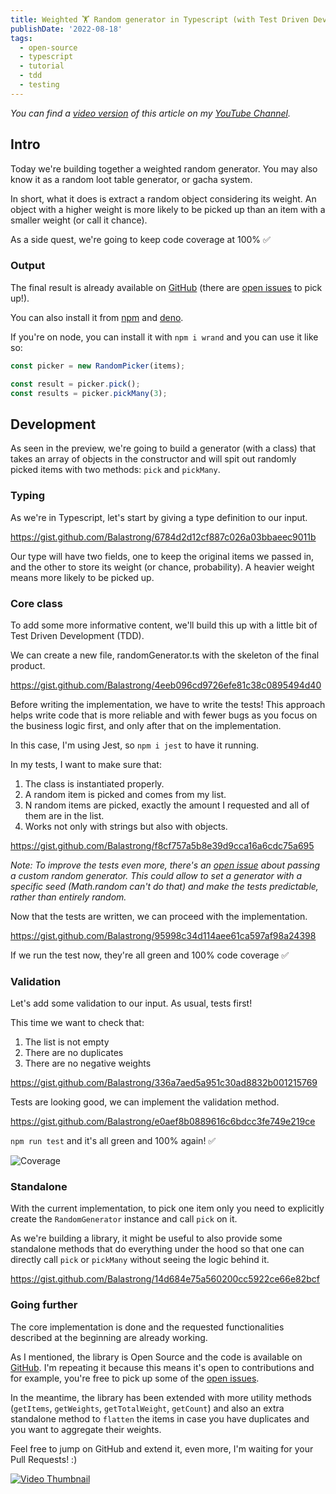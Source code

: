 ```yaml
---
title: Weighted 🏋️ Random generator in Typescript (with Test Driven Development 🧪)
publishDate: '2022-08-18'
tags:
  - open-source
  - typescript
  - tutorial
  - tdd
  - testing
---
```



_You can find a [video version](https://youtu.be/jNBw9_qNgmo) of this article on my [YouTube Channel](https://www.youtube.com/channel/UC-KqnO3ez7vF-kyIQ_22rdA)._

## Intro

Today we're building together a weighted random generator. You may also know it as a random loot table generator, or gacha system.

In short, what it does is extract a random object considering its weight. An object with a higher weight is more likely to be picked up than an item with a smaller weight (or call it chance).

As a side quest, we're going to keep code coverage at 100% ✅

<YouTube id="jNBw9_qNgmo" />

### Output

The final result is already available on [GitHub](https://github.com/Balastrong/wrand) (there are [open issues](https://github.com/Balastrong/wrand/issues) to pick up!).

You can also install it from [npm](https://www.npmjs.com/package/wrand) and [deno](https://deno.land/x/wrand).

If you're on node, you can install it with `npm i wrand` and you can use it like so:

```typescript
const picker = new RandomPicker(items);

const result = picker.pick();
const results = picker.pickMany(3);
```

## Development

As seen in the preview, we're going to build a generator (with a class) that takes an array of objects in the constructor and will spit out randomly picked items with two methods: `pick` and `pickMany`.

### Typing

As we're in Typescript, let's start by giving a type definition to our input.

https://gist.github.com/Balastrong/6784d2d12cf887c026a03bbaeec9011b

Our type will have two fields, one to keep the original items we passed in, and the other to store its weight (or chance, probability).
A heavier weight means more likely to be picked up.

### Core class

To add some more informative content, we'll build this up with a little bit of Test Driven Development (TDD).

We can create a new file, randomGenerator.ts with the skeleton of the final product.

https://gist.github.com/Balastrong/4eeb096cd9726efe81c38c0895494d40

Before writing the implementation, we have to write the tests! This approach helps write code that is more reliable and with fewer bugs as you focus on the business logic first, and only after that on the implementation.

In this case, I'm using Jest, so `npm i jest` to have it running.

In my tests, I want to make sure that:

1. The class is instantiated properly.
1. A random item is picked and comes from my list.
1. N random items are picked, exactly the amount I requested and all of them are in the list.
1. Works not only with strings but also with objects.

https://gist.github.com/Balastrong/f8cf757a5b8e39d9cca16a6cdc75a695

_Note: To improve the tests even more, there's an [open issue](https://github.com/Balastrong/wrand/issues/5) about passing a custom random generator. This could allow to set a generator with a specific seed (Math.random can't do that) and make the tests predictable, rather than entirely random._

Now that the tests are written, we can proceed with the implementation.

https://gist.github.com/Balastrong/95998c34d114aee61ca597af98a24398

If we run the test now, they're all green and 100% code coverage ✅

### Validation

Let's add some validation to our input. As usual, tests first!

This time we want to check that:

1. The list is not empty
1. There are no duplicates
1. There are no negative weights

https://gist.github.com/Balastrong/336a7aed5a951c30ad8832b001215769

Tests are looking good, we can implement the validation method.

https://gist.github.com/Balastrong/e0aef8b0889616c6bdcc3fe749e219ce

`npm run test` and it's all green and 100% again! ✅


<Image src={tests} alt="Coverage" />

### Standalone

With the current implementation, to pick one item only you need to explicitly create the `RandomGenerator` instance and call `pick` on it.

As we're building a library, it might be useful to also provide some standalone methods that do everything under the hood so that one can directly call `pick` or `pickMany` without seeing the logic behind it.

https://gist.github.com/Balastrong/14d684e75a560200cc5922ce66e82bcf

### Going further

The core implementation is done and the requested functionalities described at the beginning are already working.

As I mentioned, the library is Open Source and the code is available on [GitHub](https://github.com/Balastrong/wrand). I'm repeating it because this means it's open to contributions and for example, you're free to pick up some of the [open issues](https://github.com/Balastrong/wrand/issues).

In the meantime, the library has been extended with more utility methods (`getItems`, `getWeights`, `getTotalWeight`, `getCount`) and also an extra standalone method to `flatten` the items in case you have duplicates and you want to aggregate their weights.

Feel free to jump on GitHub and extend it, even more, I'm waiting for your Pull Requests! :)


<a href="https://youtu.be/jNBw9_qNgmo">
  <Image src={preview} alt="Video Thumbnail" />
</a>
